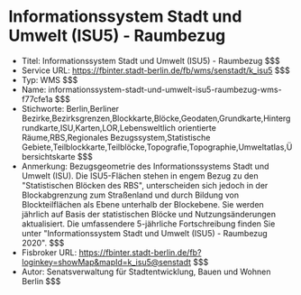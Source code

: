 # Informationssystem Stadt und Umwelt (ISU5) - Raumbezug
- Titel: Informationssystem Stadt und Umwelt (ISU5) - Raumbezug $$$
- Service URL: https://fbinter.stadt-berlin.de/fb/wms/senstadt/k_isu5 $$$
- Typ: WMS $$$
- Name: informationssystem-stadt-und-umwelt-isu5-raumbezug-wms-f77cfe1a $$$
- Stichworte: Berlin,Berliner  Bezirke,Bezirksgrenzen,Blockkarte,Blöcke,Geodaten,Grundkarte,Hintergrundkarte,ISU,Karten,LOR,Lebensweltlich orientierte Räume,RBS,Regionales Bezugssystem,Statistische Gebiete,Teilblockkarte,Teilblöcke,Topografie,Topographie,Umweltatlas,Übersichtskarte $$$
- Anmerkung: Bezugsgeometrie des Informationssystems Stadt und Umwelt (ISU). Die ISU5-Flächen stehen in engem Bezug zu den "Statistischen Blöcken des RBS", unterscheiden sich jedoch in der Blockabgrenzung zum Straßenland und durch Bildung von Blockteilflächen als Ebene unterhalb der Blockebene. Sie werden jährlich auf Basis der statistischen Blöcke und Nutzungsänderungen aktualisiert. Die umfassendere 5-jährliche Fortschreibung finden Sie unter "Informationssystem Stadt und Umwelt (ISU5) - Raumbezug 2020". $$$
- Fisbroker URL: https://fbinter.stadt-berlin.de/fb?loginkey=showMap&mapId=k_isu5@senstadt $$$
- Autor: Senatsverwaltung für Stadtentwicklung, Bauen und Wohnen Berlin $$$
